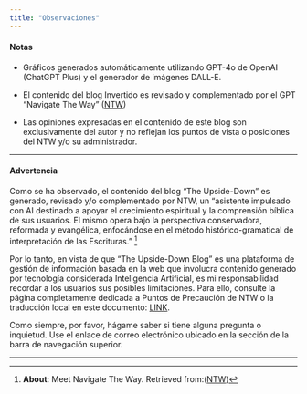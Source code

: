 ```yaml
---
title: "Observaciones"
---
```


#### Notas

-   Gráficos generados automáticamente utilizando GPT-4o de OpenAI (ChatGPT Plus) y el generador de imágenes DALL-E.

-   El contenido del blog Invertido es revisado y complementado por el GPT "Navigate The Way" ([NTW](https://www.navtheway.com){target="_blank"})

-   Las opiniones expresadas en el contenido de este blog son exclusivamente del autor y no reflejan los puntos de vista o posiciones del NTW y/o su administrador.

------------------------------------------------------------------------

#### Advertencia

Como se ha observado, el contenido del blog "The Upside-Down" es generado, revisado y/o complementado por NTW, un “asistente impulsado con AI destinado a apoyar el crecimiento espiritual y la comprensión bíblica de sus usuarios. El mismo opera bajo la perspectiva conservadora, reformada y evangélica, enfocándose en el método histórico-gramatical de interpretación de las Escrituras.” [^1]

[^1]: **About**: Meet Navigate The Way️. Retrieved from:([NTW](https://www.navtheway.com){target="_blank"})

Por lo tanto, en vista de que "The Upside-Down Blog" es una plataforma de gestión de información basada en la web que involucra contenido generado por tecnología considerada Inteligencia Artificial, es mi responsabilidad recordar a los usuarios sus posibles limitaciones. Para ello, consulte la página completamente dedicada a Puntos de Precaución de NTW️ o la traducción local en este documento: [LINK](cp_translation.qmd).

Como siempre, por favor, hágame saber si tiene alguna pregunta o inquietud. Use el enlace de correo electrónico ubicado en la sección de la barra de navegación superior.

------------------------------------------------------------------------

<link rel="icon" type="image/png" href="img/tud_logo2"/>
